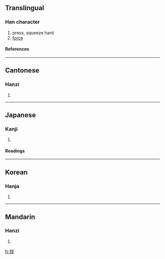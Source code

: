 ==Translingual==
===Han character===
{{Han char|rn=64|rad=手|as=06|sn=9|four=5202<sub>7</sub>|canj=手女女弓 (QVVN)}}
# press, squeeze hard
# [[force]]
====References====
{{Han ref|kx=0428.140|dkj=12004|dj=0777.080|hdz=31877.050|uh=62F6|ud=25334|bh=CEDF|bd=52959}}
----
==Cantonese==
===Hanzi===
{{yue-hanzi|jyut=|y=jaat3}}
# {{defn|Cantonese}}

----
==Japanese==
===Kanji===
{{ja-kanji|grade=|rs=手06}}
# {{defn|Japanese}} 
====Readings====
{{ja-readings|on=[[さつ]] (satsu)|kun=[[せまる]] (semaru)}}
----
==Korean==
===Hanja===
{{ko-hanja|hangeul=찰|eumhun=|rv=chal|mr=ch'al|y=chal}}
# {{defn|Korean}}

----
==Mandarin==
===Hanzi===
{{cmn-hanzi|pin=[[zǎn]] ([[zan3]])|wg=tsan<sup>3</sup>}}
# {{defn|Mandarin}}

[[fr:拶]]